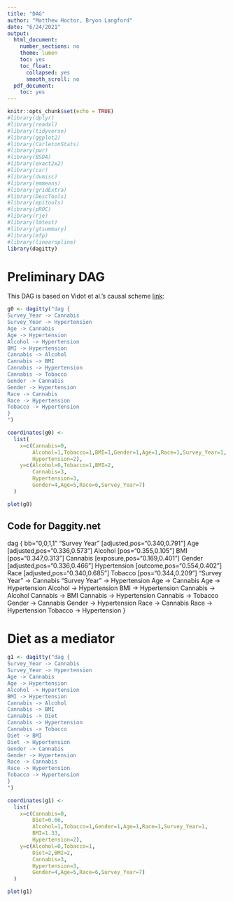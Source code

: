 ```yaml
---
title: "DAG"
author: "Matthew Hoctor, Bryon Langford"
date: "6/24/2021"
output:
  html_document:
    number_sections: no
    theme: lumen
    toc: yes
    toc_float:
      collapsed: yes
      smooth_scroll: no
  pdf_document:
    toc: yes
---
```


```r
knitr::opts_chunk$set(echo = TRUE)
#library(dplyr)
#library(readxl)
#library(tidyverse)
#library(ggplot2)
#library(CarletonStats)
#library(pwr)
#library(BSDA)
#library(exact2x2)
#library(car)
#library(dvmisc)
#library(emmeans)
#library(gridExtra)
#library(DescTools)
#library(epitools)
#library(pROC)
#library(rje)
#library(lmtest)
#library(gtsummary)
#library(mfp)
#library(linearspline)
library(dagitty)
```

# Preliminary DAG

This DAG is based on Vidot et al.'s causal scheme [link](https://pubmed.ncbi.nlm.nih.gov/31439096/):

```r
g0 <- dagitty("dag {
Survey_Year -> Cannabis
Survey_Year -> Hypertension
Age -> Cannabis
Age -> Hypertension
Alcohol -> Hypertension
BMI -> Hypertension
Cannabis -> Alcohol
Cannabis -> BMI
Cannabis -> Hypertension
Cannabis -> Tobacco
Gender -> Cannabis
Gender -> Hypertension
Race -> Cannabis
Race -> Hypertension
Tobacco -> Hypertension
}
")

coordinates(g0) <- 
  list(
    x=c(Cannabis=0,
        Alcohol=1,Tobacco=1,BMI=1,Gender=1,Age=1,Race=1,Survey_Year=1,
        Hypertension=2),
    y=c(Alcohol=0,Tobacco=1,BMI=2,
        Cannabis=3,
        Hypertension=3,
        Gender=4,Age=5,Race=6,Survey_Year=7)
  )

plot(g0)
```

## Code for Daggity.net

dag {
bb="0,0,1,1"
"Survey Year" [adjusted,pos="0.340,0.791"]
Age [adjusted,pos="0.336,0.573"]
Alcohol [pos="0.355,0.105"]
BMI [pos="0.347,0.313"]
Cannabis [exposure,pos="0.169,0.401"]
Gender [adjusted,pos="0.336,0.466"]
Hypertension [outcome,pos="0.554,0.402"]
Race [adjusted,pos="0.340,0.685"]
Tobacco [pos="0.344,0.209"]
"Survey Year" -> Cannabis
"Survey Year" -> Hypertension
Age -> Cannabis
Age -> Hypertension
Alcohol -> Hypertension
BMI -> Hypertension
Cannabis -> Alcohol
Cannabis -> BMI
Cannabis -> Hypertension
Cannabis -> Tobacco
Gender -> Cannabis
Gender -> Hypertension
Race -> Cannabis
Race -> Hypertension
Tobacco -> Hypertension
}

# Diet as a mediator

```r
g1 <- dagitty("dag {
Survey_Year -> Cannabis
Survey_Year -> Hypertension
Age -> Cannabis
Age -> Hypertension
Alcohol -> Hypertension
BMI -> Hypertension
Cannabis -> Alcohol
Cannabis -> BMI
Cannabis -> Diet
Cannabis -> Hypertension
Cannabis -> Tobacco
Diet -> BMI
Diet -> Hypertension
Gender -> Cannabis
Gender -> Hypertension
Race -> Cannabis
Race -> Hypertension
Tobacco -> Hypertension
}
")

coordinates(g1) <- 
  list(
    x=c(Cannabis=0,
        Diet=0.66,
        Alcohol=1,Tobacco=1,Gender=1,Age=1,Race=1,Survey_Year=1,
        BMI=1.33,
        Hypertension=2),
    y=c(Alcohol=0,Tobacco=1,
        Diet=2,BMI=2,
        Cannabis=3,
        Hypertension=3,
        Gender=4,Age=5,Race=6,Survey_Year=7)
  )

plot(g1)
```

